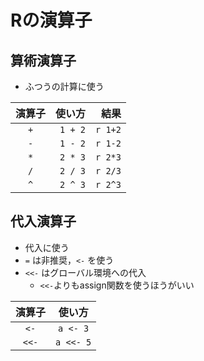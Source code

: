 
# Rの演算子 {#operator}

## 算術演算子

* ふつうの計算に使う

| 演算子 | 使い方 | 結果  |
|:------:|-------:|------:|
|`+`     |`1 + 2` |`r 1+2`  |
|`-`     |`1 - 2` |`r 1-2`  |
|`*`     |`2 * 3` |`r 2*3`  |
|`/`     |`2 / 3` |`r 2/3`  |
|`^`     |`2 ^ 3` |`r 2^3`   |

## 代入演算子

* 代入に使う
* `=` は非推奨，`<-` を使う
* `<<-` はグローバル環境への代入
    * `<<-`よりもassign関数を使うほうがいい

| 演算子 | 使い方 |
|:------:|:------:|
|`<-`    |`a <- 3`|
|`<<-`   |`a <<- 5`|
